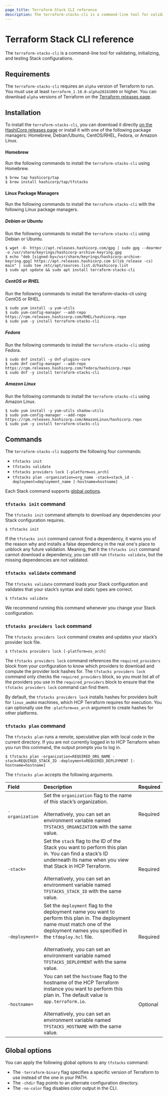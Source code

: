 ```yaml
---
page_title: Terraform Stack CLI reference
description: The terraform-stacks-cli is a command-line tool for validating, initializing, and managing Stack configurations. Learn about the terraform-stacks-cli commands and options.
---
```


# Terraform Stack CLI reference

The `terraform-stacks-cli` is a command-line tool for validating, initializing, and testing Stack configurations.

## Requirements

The `terraform-stacks-cli` requires an `alpha` version of Terraform to run. You must use at least `terraform_1.10.0-alpha20241009` or higher. You can download  `alpha` versions of Terraform on the [Terraform releases page](https://releases.hashicorp.com/terraform/).

## Installation

To install the `terraform-stacks-cli`, you can download it directly [on the HashiCorp releases page](https://releases.hashicorp.com/tfstacks) or install it with one of the following package managers: Homebrew, Debian/Ubuntu, CentOS/RHEL, Fedora, or Amazon Linux.

#### Homebrew

Run the following commands to install the  `terraform-stacks-cli` using Homebrew.

```shell-session
$ brew tap hashicorp/tap
$ brew install hashicorp/tap/tfstacks
```

#### Linux Package Managers

Run the following commands to install the  `terraform-stacks-cli` with the following Linux package managers.

##### Debian or Ubuntu

Run the following commands to install the  `terraform-stacks-cli` using Debian or Ubuntu.

```shell-session
$ wget -O- https://apt.releases.hashicorp.com/gpg | sudo gpg --dearmor -o /usr/share/keyrings/hashicorp-archive-keyring.gpg
$ echo "deb [signed-by=/usr/share/keyrings/hashicorp-archive-keyring.gpg] https://apt.releases.hashicorp.com $(lsb_release -cs) main" | sudo tee /etc/apt/sources.list.d/hashicorp.list
$ sudo apt update && sudo apt install terraform-stacks-cli
```

##### CentOS or RHEL

Run the following commands to install the  terraform-stacks-cli using CentOS or RHEL.

```shell-session
$ sudo yum install -y yum-utils
$ sudo yum-config-manager --add-repo https://rpm.releases.hashicorp.com/RHEL/hashicorp.repo
$ sudo yum -y install terraform-stacks-cli
```

##### Fedora

Run the following commands to install the `terraform-stacks-cli` using Fedora.

```shell-session
$ sudo dnf install -y dnf-plugins-core
$ sudo dnf config-manager --add-repo https://rpm.releases.hashicorp.com/fedora/hashicorp.repo
$ sudo dnf -y install terraform-stacks-cli
```

##### Amazon Linux

Run the following commands to install the `terraform-stacks-cli` using Amazon Linux.

```shell-session
$ sudo yum install -y yum-utils shadow-utils
$ sudo yum-config-manager --add-repo https://rpm.releases.hashicorp.com/AmazonLinux/hashicorp.repo
$ sudo yum -y install terraform-stacks-cli
```

## Commands

The `terraform-stacks-cli` supports the following four commands:

* `tfstacks init`  
* `tfstacks validate`  
* `tfstacks providers lock [-platform=os_arch]`  
* `tfstacks plan -organization=org_name -stack=stack_id -deployment=deployment_name [-hostname=hostname]`

Each Stack command supports [global options](#global-options).

### `tfstacks init` command

The `tfstacks init` command attempts to download any dependencies your Stack configuration requires. 

```shell-session
$ tfstacks init
```

If the `tfstacks init` command cannot find a dependency, it warns you of the reason why and installs a false dependency in the real one's place to unblock any future validation. Meaning, that it the  `tfstacks init` command cannot download a dependency, you can still run `tfstacks validate`, but the missing dependencies are not validated.  

### `tfstacks validate` command

The `tfstacks validate` command loads your Stack configuration and validates that your stack’s syntax and static types are correct.

```shell-session
$ tfstacks validate
```

We recommend running this command whenever you change your Stack configuration.

### `tfstacks providers lock` command

The `tfstacks providers lock` command creates and updates your stack’s provider lock file. 

```shell-session
$ tfstacks providers lock [-platform=os_arch]
```

The `tfstacks providers lock` command references the `required_providers` block from your configuration to know which providers to download and compute the provider lock hashes for. The `tfstacks providers lock` command only checks the `required_providers` block, so you must list all of the providers you use in the `required_providers` block to ensure that the `tfstacks providers lock` command can find them. 

By default, the `tfstacks providers lock` installs hashes for providers built for  `linux_amd64` machines, which HCP Terraform requires for execution. You can optionally use the `-platform=os_arch` argument to create hashes for other platforms.

### `tfstacks plan` command

The `tfstacks plan` runs a remote, speculative plan with local code in the current directory. If you are not currently logged in to HCP Terraform when you run this command, the output prompts you to log in.

```shell-session
$ tfstacks plan -organization=REQUIRED_ORG_NAME -stack=REQUIRED_STACK_ID -deployment=REQUIRED_DEPLOYMENT [-hostname=hostname]
```

The `tfstacks plan` accepts the following arguments.

| Field | Description | Required |
| :---- | :---- | :---- |
| `-organization`  | Set the `organization` flag to the name of this stack’s organization.<br/><br/>Alternatively, you can set an environment variable named `TFSTACKS_ORGANIZATION` with the same value. | Required |
| `-stack=` | Set the `stack` flag to the ID of the Stack you want to perform this plan in. You can find a stack’s ID underneath its name when you view that Stack in HCP Terraform.<br/><br/>Alternatively, you can set an environment variable named `TFSTACKS_STACK_ID` with the same value. | Required |
| `-deployment=` | Set the `deployment` flag to the deployment name you want to perform this plan in. The deployment name must match one of the deployment names you specified in the `tfdeploy.hcl` file.<br/><br/>Alternatively, you can set an environment variable named `TFSTACKS_DEPLOYMENT` with the same value. | Required |
| `-hostname=` | You can set the `hostname` flag to the hostname of the HCP Terraform instance you want to perform this plan in. The default value is `app.terraform.io`.<br/><br/>Alternatively, you can set an environment variable named `TFSTACKS_HOSTNAME` with the same value. | Optional |

## Global options

You can apply the following global options to any `tfstacks` command:

* The `-terraform-binary` flag specifies a specific version of Terraform to use instead of the one in your PATH.  
* The `-chdir` flag points to an alternate configuration directory.  
* The `-no-color` flag disables color output in the CLI.
